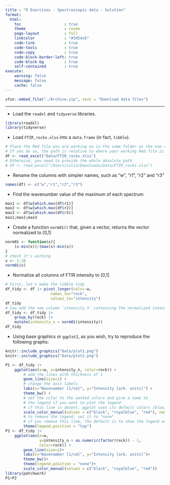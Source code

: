 ```yaml
---
title : "R Exercises - Spectroscopic data - Solution"
format: 
  html:
    toc                   : true
    theme                 : cosmo
    page-layout           : full
    linkcolor             : "#3d54cb"
    code-link             : true
    code-tools            : true
    code-copy             : true
    code-block-border-left: true
    code-block-bg         : true
    self-contained        : true
execute: 
    warning: false
    message: false
    cache: false
---
```


```r
xfun::embed_file("./Archive.zip", text = "Download data files")
```

---

- Load the `readxl` and `tidyverse` libraries.

```r
library(readxl)
library(tidyverse)
```

- Load `FTIR_rocks.xlsx` into a `data.frame` (in fact, `tibble`).

```r
# Place the Rmd file you are working on in the same folder as the one containing the "Data" folder
# If you do so, the path is relative to where your working Rmd file is located :
df <- read_excel("Data/FTIR_rocks.xlsx")
# Otherwise, you need to provide the whole absolute path
# df <- read_excel("/Users/colin/Downloads/Data/FTIR_rocks.xlsx")
```

- Rename the columns with simpler names, such as "w", "r1", "r2" and "r3"

```r
names(df) <- c("w","r1","r2","r3")
```

- Find the wavenumber value of the maximum of each spectrum

```r
max1 <- df$w[which.max(df$r1)]
max2 <- df$w[which.max(df$r2)]
max3 <- df$w[which.max(df$r3)]
max1;max2;max3
```

- Create a function `norm01()` that, given a vector, returns the vector normalized to [0,1]

```r
norm01 <- function(x){
    (x-min(x))/(max(x)-min(x))
}
# check it's working
x <- 1:10
norm01(x)
```

- Normalize all columns of FTIR intensity to [0,1]

```r
# First, let's make the tibble tidy
df_tidy <- df |> pivot_longer(cols=-w,
                    names_to="rock",
                    values_to="intensity")
df_tidy
# now add the new column 'intensity_n' containing the normalized intensities
df_tidy <- df_tidy |> 
    group_by(rock) |>
    mutate(intensity_n = norm01(intensity))
df_tidy
```

- Using base graphics or `ggplot2`, as you wish, try to reproduce the following graphs:

```r
knitr::include_graphics("Data/plot1.png")
knitr::include_graphics("Data/plot2.png")
```

```r
P1 <- df_tidy |>
    ggplot(aes(x=w, y=intensity_n, color=rock)) +
        # add the lines with thickness of 1
        geom_line(size=1) +
        # change the axis labels
        labs(x="Wavenumber [1/cm]", y="Intensity [arb. units]") +
        theme_bw() +
        # set the color to the wanted colors and give a name to 
        # the legend if you want to plot the legend
        # if this line is absent, ggplot uses its default colors (blue, red, green)
        scale_color_manual(values = c("black", "royalblue", "red"), name="Rock:") +
        # to remove the legend, set it to "none"
        # if you remove this line, the default is to show the legend on the right
        theme(legend.position = "top")
P2 <- df_tidy |>
    ggplot(aes(x=w, 
               y=intensity_n + as.numeric(factor(rock)) - 1, 
               color=rock)) +
        geom_line(size=1)+
        labs(x="Wavenumber [1/cm]", y="Intensity [arb. units]")+
        theme_bw()+
        theme(legend.position = "none")+
        scale_color_manual(values = c("black", "royalblue", "red"))
library(patchwork)
P1+P2
```

